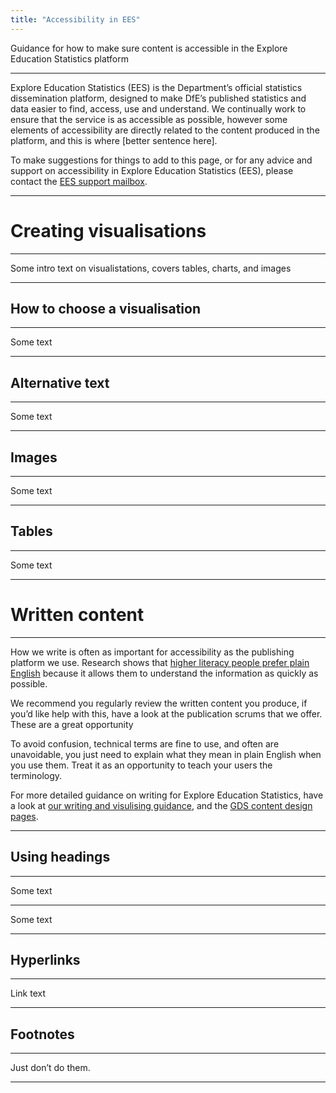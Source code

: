 ```yaml
---
title: "Accessibility in EES"
---
```


<p class="text-muted">

Guidance for how to make sure content is accessible in the Explore Education Statistics platform

</p>

------------------------------------------------------------------------

Explore Education Statistics (EES) is the Department's official statistics dissemination platform, designed to make DfE's published statistics and data easier to find, access, use and understand. We continually work to ensure that the service is as accessible as possible, however some elements of accessibility are directly related to the content produced in the platform, and this is where \[better sentence here\].

To make suggestions for things to add to this page, or for any advice and support on accessibility in Explore Education Statistics (EES), please contact the [EES support mailbox](mailto:explore.statistics@education.gov.uk).

------------------------------------------------------------------------

# Creating visualisations

------------------------------------------------------------------------

Some intro text on visualistations, covers tables, charts, and images

------------------------------------------------------------------------

## How to choose a visualisation

------------------------------------------------------------------------

Some text

------------------------------------------------------------------------

## Alternative text

------------------------------------------------------------------------

Some text

------------------------------------------------------------------------

## Images

------------------------------------------------------------------------

Some text

------------------------------------------------------------------------

## Tables

------------------------------------------------------------------------

Some text

------------------------------------------------------------------------

# Written content

------------------------------------------------------------------------

How we write is often as important for accessibility as the publishing platform we use. Research shows that [higher literacy people prefer plain English](https://gds.blog.gov.uk/2014/02/17/guest-post-clarity-is-king-the-evidence-that-reveals-the-desperate-need-to-re-think-the-way-we-write/) because it allows them to understand the information as quickly as possible.


We recommend you regularly review the written content you produce, if you'd like help with this, have a look at the publication scrums that we offer. These are a great opportunity

To avoid confusion, technical terms are fine to use, and often are unavoidable, you just need to explain what they mean in plain English when you use them. Treat it as an opportunity to teach your users the terminology.

For more detailed guidance on writing for Explore Education Statistics, have a look at [our writing and visulising guidance](cd.html), and the [GDS content design pages](https://www.gov.uk/guidance/content-design/writing-for-gov-uk){target="_blank" rel="noopener noreferrer"}.

------------------------------------------------------------------------

## Using headings

------------------------------------------------------------------------

Some text

------------------------------------------------------------------------

Some text

------------------------------------------------------------------------

## Hyperlinks

------------------------------------------------------------------------

Link text

------------------------------------------------------------------------

## Footnotes

------------------------------------------------------------------------

Just don't do them.

------------------------------------------------------------------------

